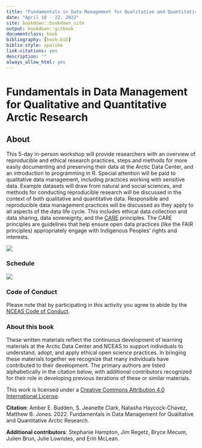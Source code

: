 ```yaml
--- 
title: "Fundamentals in Data Management for Qualitative and Quantitative Arctic Research"
date: "April 18 - 22, 2022"
site: bookdown::bookdown_site
output: bookdown::gitbook
documentclass: book
bibliography: [book.bib]
biblio-style: apalike
link-citations: yes
description: ""
always_allow_html: yes
---
```


# Fundamentals in Data Management for Qualitative and Quantitative Arctic Research {-#open-science}

## About {-}

This 5-day in-person workshop will provide researchers with an overview of reproducible and ethical research practices, steps and methods for more easily documenting and preserving their data at the Arctic Data Center, and an introduction to programming in R. Special attention will be paid to qualitative data management, including practices working with sensitive data. Example datasets will draw from natural and social sciences, and methods for conducting reproducible research will be discussed in the context of both qualitative and quantitative data. Responsible and reproducible data management practices will be discussed as they apply to all aspects of the data life cycle. This includes ethical data collection and data sharing, data sovereignty, and the [CARE](https://www.gida-global.org/care) principles. The CARE principles are guidelines that help ensure open data practices (like the FAIR principles) appropriately engage with Indigenous Peoples’ rights and interests.


![](images/arctic-data-center.png)

### Schedule {-}

![](images/schedule.png)

### Code of Conduct {-}
Please note that by participating in this activity you agree to abide by the [NCEAS Code of Conduct](https://www.nceas.ucsb.edu/sites/default/files/2021-11/NCEAS_Code-of-Conduct_Nov2021_0.pdf). 


### About this book {-}

These written materials reflect the continuous development of learning materials at the Arctic Data Center and NCEAS to support individuals to understand, adopt, and apply ethical open science practices. In bringing these materials together we recognize that many individuals have contributed to their development. The primary authors are listed alphabetically in the citation below, with additional contributors recognized for their role in developing previous iterations of these or similar materials.

This work is licensed under a [Creative Commons Attribution 4.0 International License](http://creativecommons.org/licenses/by/4.0/).

**Citation**: Amber E. Budden, S. Jeanette Clark, Natasha Haycock-Chavez, Matthew B. Jones. 2022. Fundamentals in Data Management for Qualitative and Quantitative Arctic Research.

**Additional contributors**: Stephanie Hampton, Jim Regetz, Bryce Mecum, Julien Brun, Julie Lowndes, and Erin McLean.
